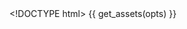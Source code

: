 <!DOCTYPE html>
<html>
  <head>
    <meta http-equiv="Content-Type" content="text/html; charset=utf-8"/>
    <title>{{ params$title }}</title>
    {{ get_assets(opts) }}
  </head>

  <body>
    <div id="example" class="parcoords"></div>

    <script id="brushing">
        var colors = {{ get_color_scale(opts) }}

        var color_palette = function(d) { return colors(d["{{ get_color_by_param(opts) }}"]); };

        d3.csv({{ get_data_as_csv_file(opts) }}, function(data) {
          d3.parcoords()("#example")
            .height({{ params$height }})
            .width({{ params$width }})
            .margin({{ get_padding_param(opts) }})
            .data(data)
            .color(color_palette)
            .alpha(0.4)
            .render()
            .shadows()
            .brushable()  // enable brushing
            .reorderable(); // enable moving axes
        });
    </script>

    </body>
</html>


